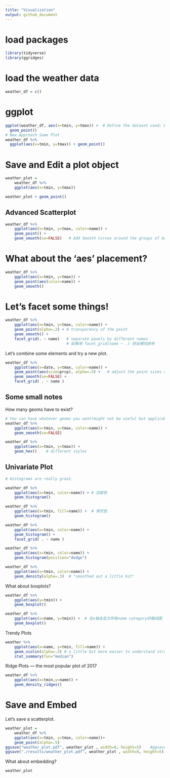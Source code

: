 ```yaml
---
title: "Visualization"
output: github_document
---
```


# load packages
```r
library(tidyverse)
library(ggridges)
```

# load the weather data
```r
weather_df = c()
```

# ggplot
```r
ggplot(weather_df, aes(x=tmin, y=tmax)) +  # Define the dataset used; Define the axies
  geom_point()
# New Approach Same Plot
weather_df %>%
  ggplot(aes(x=tmin, y=tmax)) + geom_point()
```

# Save and Edit a plot object
```r
weather_plot = 
    weather_df %>%
    ggplot(aes(x=tmin, y=tmax))

weather_plot + geom_point()
```

## Advanced Scatterplot

```r
weather_df %>%
    ggplot(aes(x=tmin, y=tmax, color=name)) + 
    geom_point() +
    geom_smooth(se=FALSE)   # Add Smooth Curves around the groups of data to help visualize the trends in separate groups
```

# What about the 'aes' placement?
```r
weather_df %>%
    ggplot(aes(x=tmin, y=tmax)) + 
    geom_point(aes(color=name)) +
    geom_smooth()
```

# Let's facet some things!
```r
weather_df %>%
    ggplot(aes(x=tmin, y=tmax, color=name)) + 
    geom_point(alpha=.2) + # transparency of the point
    geom_smooth() +
    facet_grid(. ~ name)   # separate panels by different names
                           # 如果用 facet_grid(name ~ .) 则会横向排布
```

Let's combine some elements and try a new plot.
```r
weather_df %>%
    ggplot(aes(x=date, y=tmax, color=name)) + 
    geom_point(aes(size=prcp), alpha=.5) +   # adjust the point sizes according to prcp values (can change transparency accordingly too)
    geom_smooth(se=FALSE) +
    facet_grid( . ~ name )
```

## Some small notes

How many geoms have to exist?

```r
# You can have whatever geoms you want(might not be useful but applicable)
weather_df %>%
    ggplot(aes(x=tmin, y=tmax, color=name)) +
    geom_smooth(se=FALSE)
```

```r
weather_df %>%
    ggplot(aes(x=tmin, y=tmax)) +
    geom_hex()    # different styles
```

## Univariate Plot
```r
# Histograms are really great.

weather_df %>%
    ggplot(aes(x=tmin, color=name)) + # 边框色
    geom_histogram()

weather_df %>%
    ggplot(aes(x=tmin, fill=name)) +  # 填充色
    geom_histogram()

weather_df %>%
    ggplot(aes(x=tmin, color=name)) +
    geom_histogram() +
    facet_grid( . ~ name )

weather_df %>%
    ggplot(aes(x=tmin, color=name)) +
    geom_histogram(position="dodge")

weather_df %>%
    ggplot(aes(x=tmin, color=name)) +
    geom_density(alpha=.3)  # "smoothed out a little bit"
```

What about boxplots?
```r
weather_df %>%
    ggplot(aes(y=tmin)) +
    geom_boxplot()

weather_df %>%
    ggplot(aes(x=name, y=tmin)) +  # 在x轴会显示所有name category的箱线图
    geom_boxplot()

```

Trendy Plots
```r
weather %>%
    ggplot(aes(x=name, y=tmin, fill=name)) +
    geom_violin(alpha=.5) # a little bit more easier to understand straightforwardly the skewness and distributions
    stat_summary(fun="median")
```

Ridge Plots --- the most popular plot of 2017
```r
weather_df %>%
    ggplot(aes(x=tmin,y=name)) +
    geom_density_ridges()
```

# Save and Embed

Let's save a scatterplot.
```r
weather_plot = 
    weather_df %>%
    ggplot(aes(x=tmin, y=tmax, color=name))+
    geom_point(alpha=.5)
ggsave("weather_plot.pdf", weather_plot , width=8, height=5)    #ggsave("存储路径"(默认存储在work directory),存储名称, 图像长度, 图像宽度)
ggsave("./results/weather_plot.pdf", weather_plot , width=8, height=5) #ggsave("存储路径",存储名称, 图像长度, 图像宽度)

```

What about embedding?
```r
weather_plot

```


